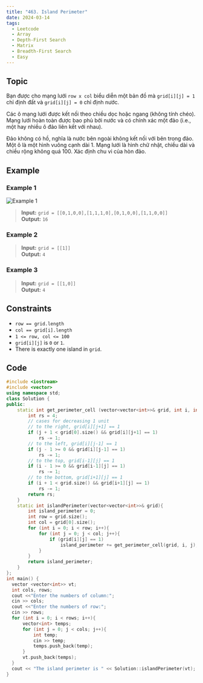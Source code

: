 ```yaml
---
title: "463. Island Perimeter"
date: 2024-03-14
tags: 
  - Leetcode
  - Array
  - Depth-First Search
  - Matrix
  - Breadth-First Search
  - Easy
---
```

## Topic

Bạn được cho mạng lưới `row x col` biểu diễn một bản đồ mà `grid[i][j] = 1` chỉ định đất và `grid[i][j] = 0` chỉ định nước.

Các ô mạng lưới được kết nối theo chiều dọc hoặc ngang (không tính chéo). Mạng lưới hoàn toàn được bao phủ bởi nước và có chính xác một đảo (i.e., một hay nhiều ô đảo liên kết với nhau).

Đảo không có hồ, nghĩa là nước bên ngoài không kết nối với bên trong đảo. Một ô là một hình vuông cạnh dài 1. Mạng lưới là hình chữ nhật, chiều dài và chiều rộng không quá 100. Xác định chu vi của hòn đảo.

## Example

### Example 1

![Example 1](https://assets.leetcode.com/uploads/2018/10/12/island.png)

> **Input:** `grid = [[0,1,0,0],[1,1,1,0],[0,1,0,0],[1,1,0,0]]`
<br/> **Output:** `16`

### Example 2

> **Input:** `grid = [[1]]`
<br/> **Output:** `4`

### Example 3

> **Input:** `grid = [[1,0]]`
<br/> **Output:** `4`

## Constraints

- `row == grid.length`
- `col == grid[i].length`
- `1 <= row, col <= 100`
- `grid[i][j]` is `0` or `1`.
- There is exactly one island in `grid`.

## Code

```c++
#include <iostream>
#include <vector>
using namespace std;
class Solution {
public:
    static int get_perimeter_cell (vector<vector<int>>& grid, int i, int j){
        int rs = 4;
        // cases for decreasing 1 unit
        // to the right, grid[i][j+1] == 1
        if (j + 1 < grid[0].size() && grid[i][j+1] == 1)
            rs -= 1;
        // to the left, grid[i][j-1] == 1
        if (j - 1 >= 0 && grid[i][j-1] == 1)
            rs -= 1;
        // to the top, grid[i-1][j] == 1
        if (i - 1 >= 0 && grid[i-1][j] == 1)
            rs -= 1;
        // to the bottom, grid[i+1][j] == 1
        if (i + 1 < grid.size() && grid[i+1][j] == 1)
            rs -= 1;
        return rs;
    }
    static int islandPerimeter(vector<vector<int>>& grid){
        int island_perimeter = 0;
        int row = grid.size();
        int col = grid[0].size();
        for (int i = 0; i < row; i++){
            for (int j = 0; j < col; j++){
                if (grid[i][j] == 1)
                    island_perimeter += get_perimeter_cell(grid, i, j);
            }
        }
        return island_perimeter;
    }
};
int main() {
  vector <vector<int>> vt;
  int cols, rows;
  cout <<"Enter the numbers of column:";
  cin >> cols;
  cout <<"Enter the numbers of row:";
  cin >> rows;
  for (int i = 0; i < rows; i++){
      vector<int> temps;
      for (int j = 0; j < cols; j++){
          int temp;
          cin >> temp;
          temps.push_back(temp);
      }
      vt.push_back(temps);
  }
  cout << "The island perimeter is " << Solution::islandPerimeter(vt);
}
```
